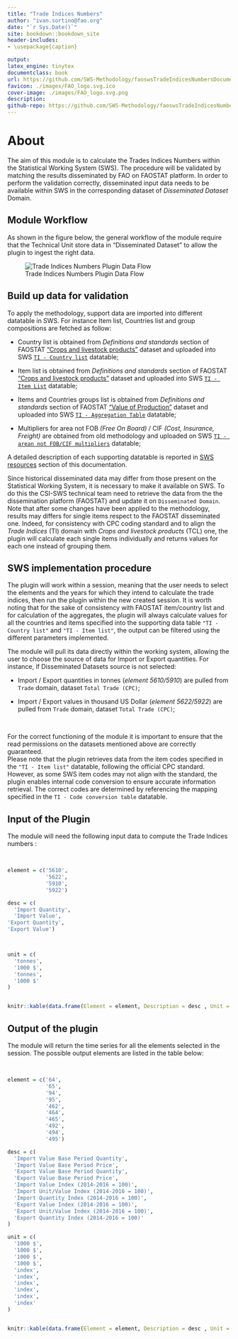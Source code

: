 ```yaml
--- 
title: "Trade Indices Numbers"
author: "ivan.sortino@fao.org"
date: "`r Sys.Date()`"
site: bookdown::bookdown_site
header-includes:
- \usepackage{caption}

output:
latex_engine: tinytex
documentclass: book
url: https://github.com/SWS-Methodology/faoswsTradeIndicesNumbersDocumentation
favicon: ./images/FAO_logo.svg.ico
cover-image: ./images/FAO_logo.svg.png
description:
github-repo: https://github.com/SWS-Methodology/faoswsTradeIndicesNumbersDocumentation
---
```


# About

The aim of this module is to calculate the Trades Indices Numbers within the Statistical Working System (SWS). The procedure will be validated by matching the results disseminated by FAO on FAOSTAT platform.
In order to perform the validation correctly, disseminated input data needs to be available within SWS in the corresponding dataset of _Disseminated Dataset_ Domain. 

## Module Workflow

As shown in the figure below, the general workflow of the module require that the Technical Unit store data in "Disseminated Dataset" to allow the plugin to ingest the right data.

![Trade Indices Numbers Plugin Data Flow](./images/Dataflow_1/Slide1.PNG)

## Build up data for validation

To apply the methodology, support data are imported into different datatable in SWS. For instance Item list, Countries list and group compositions are fetched as follow:

  - Country list is obtained from _Definitions and standards_ section of FAOSTAT ["Crops and livestock products"](https://www.fao.org/faostat/en/#data/TCL) dataset and uploaded into SWS [`TI - Country list`](#countrytab) datatable;

  - Item list is obtained from _Definitions and standards_ section of FAOSTAT ["Crops and livestock products"](https://www.fao.org/faostat/en/#data/TCL) dataset and uploaded into SWS [`TI - Item List`](#itemtab) datatable;
  
  - Items and Countries groups list is obtained from _Definitions and standards_ section of FAOSTAT ["Value of Production"](https://www.fao.org/faostat/en/#data/TCL) dataset and uploaded into SWS [`TI - Aggregation Table`](#aggregationtab) datatable;

  - Multipliers for area not FOB _(Free On Board)_ / CIF _(Cost, Insurance, Freight)_ are obtained from old methodology and uploaded on SWS [`TI - arean not FOB/CIF multipliers`](#FOBCIFtab) datatable;
  
A detailed description of each supporting datatable is reported in [SWS resources](#datatables) section of this documentation. 

Since historical disseminated data may differ from those present on the Statistical Working System, it is necessary to make it available on SWS. To do this the CSI-SWS technical team need to retrieve the data from the the dissemination platform (FAOSTAT) and update it on `Disseminated Domain`.
Note that after some changes have been applied to the methodology, results may differs for single items respect to the FAOSTAT disseminated one. Indeed, for consistency with CPC coding standard and to align the _Trade Indices_ (TI) domain with _Crops and livestock products_ (TCL) one, the plugin will calculate each single items individually and returns values for each one instead of grouping them.


## SWS implementation procedure

The plugin will work within a session, meaning that the user needs to select the elements and the years for which they intend to calculate the trade indices, then run the plugin within the new created session. 
It is worth noting that for the sake of consistency with FAOSTAT item/country list and for calculation of the aggregates, the plugin will always calculate values for all the countries and items specified into the supporting data table `"TI - Country list"` and `"TI - Item list"`, the output can be filtered using the different parameters implemented.

The module will pull its data directly within the working system, allowing the user to choose the source of data for Import or Export quantities. For instance, if Disseminated Datasets source is not selected:

  - Import / Export quantities in tonnes (_element 5610/5910_) are pulled from  `Trade` domain, dataset `Total Trade (CPC)`;

  - Import / Export values in thousand US Dollar (_element 5622/5922_) are pulled from  `Trade` domain, dataset `Total Trade (CPC)`;
  
<br>

For the correct functioning of the module it is important to ensure that the read permissions on the datasets mentioned above are correctly guaranteed. \
Please note that the plugin retrieves data from the item codes specified in the `"TI - Item list"` datatable, following the official CPC standard. However, as some SWS item codes may not align with the standard, the plugin enables internal code conversion to ensure accurate information retrieval. The correct codes are determined by referencing the mapping specified in the `TI - Code conversion table` datatable.\

## Input of the Plugin

The module will need the following input data to compute the Trade Indices numbers :

<br>

```r
element = c('5610',
            '5622',
            '5910',
            '5922')

desc = c(
  'Import Quantity',
  'Import Value',
'Export Quantity',
'Export Value')



unit = c(
  'tonnes',
  '1000 $',
  'tonnes',
  '1000 $'
)


knitr::kable(data.frame(Element = element, Description = desc , Unit = unit) , caption = "Trade Indices Numbers Plugin input elements.", col.names = c("Element Code", "Element descriptor", "Unit") )

```


## Output of the plugin

The module will return the time series for all the elements selected in the session. The possible output elements are listed in the table below: 

<br>

```r
element = c('64',
            '65',
            '94',
            '95',
            '462',
            '464',
            '465',
            '492',
            '494',
            '495')

desc = c(
  'Import Value Base Period Quantity',
  'Import Value Base Period Price',
  'Export Value Base Period Quantity',
  'Export Value Base Period Price',
  'Import Value Index (2014-2016 = 100)',
  'Import Unit/Value Index (2014-2016 = 100)',
  'Import Quantity Index (2014-2016 = 100)',
  'Export Value Index (2014-2016 = 100)',
  'Export Unit/Value Index (2014-2016 = 100)',
  'Export Quantity Index (2014-2016 = 100)'
)

unit = c(
  '1000 $',
  '1000 $',
  '1000 $',
  '1000 $',
  'index',
  'index',
  'index',
  'index',
  'index',
  'index'
)


knitr::kable(data.frame(Element = element, Description = desc , Unit = unit) , caption = "Trade Indices Numbers Plugin calculated elements.", col.names = c("Element Code", "Element descriptor", "Unit") )

```

